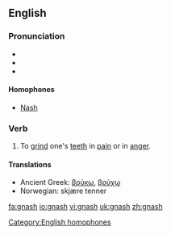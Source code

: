 {{was wotd|2007|March|18}}
==English==

===Pronunciation===
*{{IPA|/næʃ/}}
*{{audio|en-us-gnash.ogg|Audio (US)}}
*{{rhymes|æʃ}}

====Homophones====
*[[Nash]]

===Verb===
{{en-verb|gnash|es}}

# To [[grind]] one's [[teeth]] in [[pain]] or in [[anger]].

====Translations====
{{top}}
*Ancient Greek: [[βρύκω]], [[βρύχω]]
*Norwegian: skjære tenner
{{mid}}
{{bottom}}

[[Category:English homophones]]

[[fa:gnash]]
[[io:gnash]]
[[vi:gnash]]
[[uk:gnash]]
[[zh:gnash]]